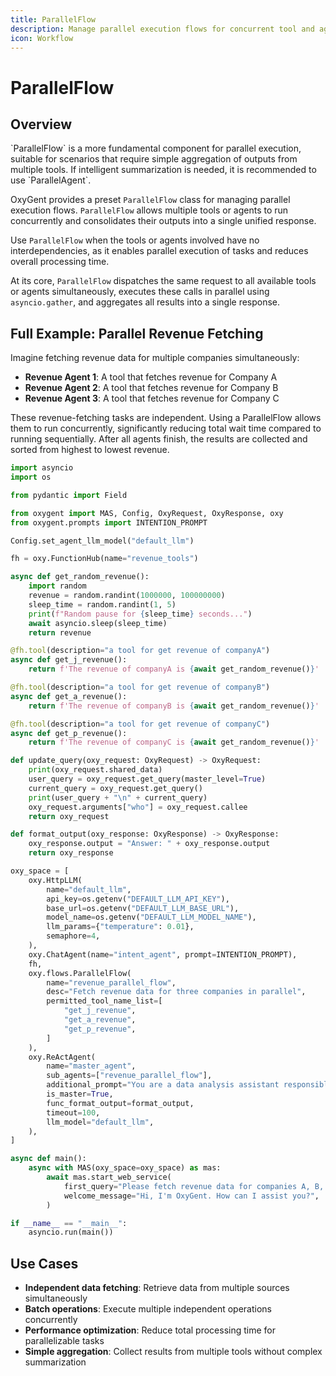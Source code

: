 ```yaml
---
title: ParallelFlow
description: Manage parallel execution flows for concurrent tool and agent operations
icon: Workflow
---
```


# ParallelFlow

## Overview

<Callout type="info">
`ParallelFlow` is a more fundamental component for parallel execution, suitable for scenarios that require simple aggregation of outputs from multiple tools. If intelligent summarization is needed, it is recommended to use `ParallelAgent`.
</Callout>

OxyGent provides a preset `ParallelFlow` class for managing parallel execution flows. `ParallelFlow` allows multiple tools or agents to run concurrently and consolidates their outputs into a single unified response.

Use `ParallelFlow` when the tools or agents involved have no interdependencies, as it enables parallel execution of tasks and reduces overall processing time.

At its core, `ParallelFlow` dispatches the same request to all available tools or agents simultaneously, executes these calls in parallel using `asyncio.gather`, and aggregates all results into a single response.

## Full Example: Parallel Revenue Fetching

Imagine fetching revenue data for multiple companies simultaneously:

- **Revenue Agent 1**: A tool that fetches revenue for Company A
- **Revenue Agent 2**: A tool that fetches revenue for Company B
- **Revenue Agent 3**: A tool that fetches revenue for Company C

These revenue-fetching tasks are independent. Using a ParallelFlow allows them to run concurrently, significantly reducing total wait time compared to running sequentially. After all agents finish, the results are collected and sorted from highest to lowest revenue.

```python
import asyncio
import os

from pydantic import Field

from oxygent import MAS, Config, OxyRequest, OxyResponse, oxy
from oxygent.prompts import INTENTION_PROMPT

Config.set_agent_llm_model("default_llm")

fh = oxy.FunctionHub(name="revenue_tools")

async def get_random_revenue():
    import random
    revenue = random.randint(1000000, 100000000)
    sleep_time = random.randint(1, 5)
    print(f"Random pause for {sleep_time} seconds...")
    await asyncio.sleep(sleep_time)
    return revenue

@fh.tool(description="a tool for get revenue of companyA")
async def get_j_revenue():
    return f'The revenue of companyA is {await get_random_revenue()}'

@fh.tool(description="a tool for get revenue of companyB")
async def get_a_revenue():
    return f'The revenue of companyB is {await get_random_revenue()}'

@fh.tool(description="a tool for get revenue of companyC")
async def get_p_revenue():
    return f'The revenue of companyC is {await get_random_revenue()}'

def update_query(oxy_request: OxyRequest) -> OxyRequest:
    print(oxy_request.shared_data)
    user_query = oxy_request.get_query(master_level=True)
    current_query = oxy_request.get_query()
    print(user_query + "\n" + current_query)
    oxy_request.arguments["who"] = oxy_request.callee
    return oxy_request

def format_output(oxy_response: OxyResponse) -> OxyResponse:
    oxy_response.output = "Answer: " + oxy_response.output
    return oxy_response

oxy_space = [
    oxy.HttpLLM(
        name="default_llm",
        api_key=os.getenv("DEFAULT_LLM_API_KEY"),
        base_url=os.getenv("DEFAULT_LLM_BASE_URL"),
        model_name=os.getenv("DEFAULT_LLM_MODEL_NAME"),
        llm_params={"temperature": 0.01},
        semaphore=4,
    ),
    oxy.ChatAgent(name="intent_agent", prompt=INTENTION_PROMPT),
    fh,
    oxy.flows.ParallelFlow(
        name="revenue_parallel_flow",
        desc="Fetch revenue data for three companies in parallel",
        permitted_tool_name_list=[
            "get_j_revenue",
            "get_a_revenue",
            "get_p_revenue",
        ]
    ),
    oxy.ReActAgent(
        name="master_agent",
        sub_agents=["revenue_parallel_flow"],
        additional_prompt="You are a data analysis assistant responsible for analyzing and sorting company revenue data.",
        is_master=True,
        func_format_output=format_output,
        timeout=100,
        llm_model="default_llm",
    ),
]

async def main():
    async with MAS(oxy_space=oxy_space) as mas:
        await mas.start_web_service(
            first_query="Please fetch revenue data for companies A, B, and C, and sort them from highest to lowest revenue",
            welcome_message="Hi, I'm OxyGent. How can I assist you?",
        )

if __name__ == "__main__":
    asyncio.run(main())
```

## Use Cases

- **Independent data fetching**: Retrieve data from multiple sources simultaneously
- **Batch operations**: Execute multiple independent operations concurrently
- **Performance optimization**: Reduce total processing time for parallelizable tasks
- **Simple aggregation**: Collect results from multiple tools without complex summarization
